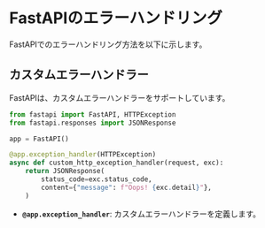 # FastAPIのエラーハンドリング

FastAPIでのエラーハンドリング方法を以下に示します。

## カスタムエラーハンドラー

FastAPIは、カスタムエラーハンドラーをサポートしています。

```python
from fastapi import FastAPI, HTTPException
from fastapi.responses import JSONResponse

app = FastAPI()

@app.exception_handler(HTTPException)
async def custom_http_exception_handler(request, exc):
    return JSONResponse(
        status_code=exc.status_code,
        content={"message": f"Oops! {exc.detail}"},
    )
```

- **`@app.exception_handler`**: カスタムエラーハンドラーを定義します。
